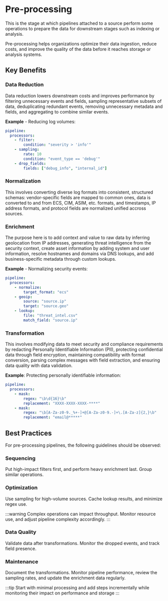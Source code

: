 # Pre-processing

This is the stage at which pipelines attached to a source perform some operations to prepare the data for downstream stages such as indexing or analysis.

Pre-processing helps organizations optimize their data ingestion, reduce costs, and improve the quality of the data before it reaches storage or analysis systems.

## Key Benefits

### Data Reduction

Data reduction lowers downstream costs and improves performance by filtering unnecessary events and fields, sampling representative subsets of data, deduplicating redundant events, removing unnecessary metadata and fields, and aggregating to combine similar events.

**Example** - Reducing log volumes:

```yaml
pipeline:
  processors:
    - filter:
        condition: "severity > 'info'"
    - sampling:
        rate: 10
        condition: "event_type == 'debug'"
    - drop_fields:
        fields: ["debug_info", "internal_id"]
```

### Normalization

This involves converting diverse log formats into consistent, structured schemas: vendor-specific fields are mapped to common ones, data is converted to and from ECS, CIM, ASIM, etc. formats, and timestamps, IP address formats, and protocol fields are normalized unified accross sources.

### Enrichment

The purpose here is to add context and value to raw data by inferring geolocation from IP addresses, generating threat intelligence from the security context, create asset information by adding system and user information, resolve hostnames and domains via DNS lookups, and add business-specific metadata through custom lookups.

**Example** - Normalizing security events:

```yaml
pipeline:
  processors:
    - normalize:
        target_format: "ecs"
    - geoip:
        source: "source.ip"
        target: "source.geo"
    - lookup:
        file: "threat_intel.csv"
        match_field: "source.ip"
```

### Transformation

This involves modifying data to meet security and compliance requirements by redacting Personally Identifiable Information (PII), protecting confidential data through field encryption, maintaining compatibility with format conversion, parsing complex messages with field extraction, and ensuring data quality with data validation.

**Example**: Protecting personally identifiable information:

```yaml
pipeline:
  processors:
    - mask:
        regex: "\b\d{16}\b"
        replacement: "XXXX-XXXX-XXXX-****"
    - mask:
        regex: "\b[A-Za-z0-9._%+-]+@[A-Za-z0-9.-]+\.[A-Za-z]{2,}\b"
        replacement: "email@*****"
```

## Best Practices

For pre-processing pipelines, the following guidelines should be observed:

### Sequencing

Put high-impact filters first, and perform heavy enrichment last. Group similar operations.

### Optimization

Use sampling for high-volume sources. Cache lookup results, and minimize regex use.

:::warning
Complex operations can impact throughput. Monitor resource use, and adjust pipeline complexity accordingly.
:::

### Data Quality

Validate data after transformations. Monitor the dropped events, and track field presence.

### Maintenance

Document the transformations. Monitor pipeline performance, review the sampling rates, and update the enrichment data regularly.

:::tip
Start with minimal processing and add steps incrementally while monitoring their impact on performance and storage
:::
